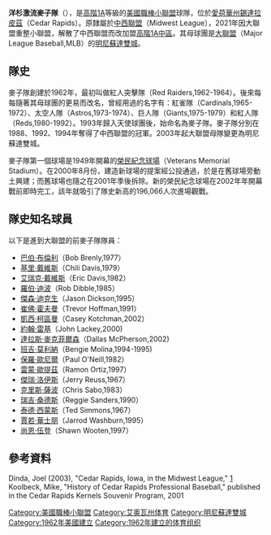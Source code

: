 '''洋杉激流麥子隊'''（{{lang-en|Cedar Rapids Kernels}}），是[[高階1A|高階1A]]等級的[[美國職棒小聯盟|美國職棒小聯盟]]球隊，位於[[愛荷華州|愛荷華州]][[錫達拉皮茲|錫達拉皮茲]]（Cedar Rapids）。原隸屬於[[中西聯盟|中西聯盟]]（Midwest League），2021年因大聯盟重整小聯盟，解散了中西聯盟而改加盟[[高階1A中區|高階1A中區]]。其母球團是[[大聯盟|大聯盟]]（Major League Baseball,MLB）的[[明尼蘇達雙城|明尼蘇達雙城]]。

== 隊史 ==

麥子隊創建於1962年，最初叫做紅人突擊隊（Red Raiders,1962-1964）。後來每每隨著其母球團的更易而改名，曾經用過的名字有：紅雀隊（Cardinals,1965-1972）、太空人隊（Astros,1973-1974）、巨人隊（Giants,1975-1979）和紅人隊（Reds,1980-1992）。1993年歸入天使球團後，始命名為麥子隊。麥子隊分別在1988、1992、1994年奪得了中西聯盟的冠軍。2003年起大聯盟母隊變更為明尼蘇達雙城。

麥子隊第一個球場是1949年開幕的[[榮民紀念球場|榮民紀念球場]]（Veterans Memorial Stadium）。在2000年8月份，建造新球場的提案經公投通過，於是在舊球場旁動土興建；而舊球場也隨之在2001年季後拆除。新的榮民紀念球場在2002年年開幕戰前即時完工，該年就吸引了隊史新高的196,066人次進場觀戰。

== 隊史知名球員 ==
以下是進到大聯盟的前麥子隊隊員：

*[[巴伯·布倫利|巴伯·布倫利]]（Bob Brenly,1977）
*[[基里·戴維斯|基里·戴維斯]]（Chili Davis,1979）
*[[艾瑞克·戴維斯|艾瑞克·戴維斯]]（Eric Davis,1982）
*[[羅伯·迪波|羅伯·迪波]]（Rob Dibble,1985）
*[[傑森·迪克生|傑森·迪克生]]（Jason Dickson,1995）
*[[崔佛·霍夫曼|崔佛·霍夫曼]]（Trevor Hoffman,1991）
*[[凱西·柯區曼|凱西·柯區曼]]（Casey Kotchman,2002）
*[[約翰·雷基|約翰·雷基]]（John Lackey,2000)
*[[達拉斯·麥克菲爾森|達拉斯·麥克菲爾森]]（Dallas McPherson,2002)
*[[班吉·莫利納|班吉·莫利納]]（Bengie Molina,1994-1995)
*[[保羅·歐尼爾|保羅·歐尼爾]]（Paul O'Neill,1982）
*[[雷蒙·歐提茲|雷蒙·歐提茲]]（Ramon Ortiz,1997）
*[[傑瑞·洛伊斯|傑瑞·洛伊斯]]（Jerry Reuss,1967）
*[[克里斯·薩波|克里斯·薩波]]（Chris Sabo,1983）
*[[瑞吉·桑德斯|瑞吉·桑德斯]]（Reggie Sanders,1990）
*[[泰德·西蒙斯|泰德·西蒙斯]]（Ted Simmons,1967）
*[[賈若·華士朋|賈若·華士朋]]（Jarrod Washburn,1995）
*[[尚恩·伍登|尚恩·伍登]]（Shawn Wooten,1997）

== 參考資料 ==

Dinda, Joel (2003), "Cedar Rapids, Iowa, in the Midwest League," [http://www.mwlguide.com/cities/cedarrapids/index.html] {{Wayback|url=http://www.mwlguide.com/cities/cedarrapids/index.html |date=20210126045632 }} 
Koolbeck, Mike, "History of Cedar Rapids Professional Baseball," published in the Cedar Rapids Kernels Souvenir Program, 2001

[[Category:美國職棒小聯盟|Category:美國職棒小聯盟]]
[[Category:艾奥瓦州体育|Category:艾奥瓦州体育]]
[[Category:明尼蘇達雙城|Category:明尼蘇達雙城]]
[[Category:1962年美國建立|Category:1962年美國建立]]
[[Category:1962年建立的体育组织|Category:1962年建立的体育组织]]